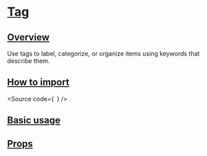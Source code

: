 

<Meta of={Stories} />

# [Tag](#tag)

## [Overview](#overview)

Use tags to label, categorize, or organize items using keywords that describe them.

## [How to import](#how-to-import)

<Source
  code={`
`}
/>

## [Basic usage](#basic-usage)

<Canvas of={Stories.Base} />

## [Props](#props)

<ArgTypes of={Stories} />
